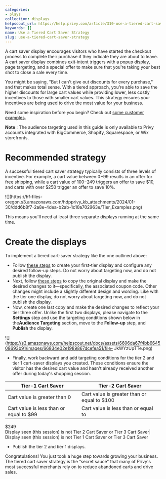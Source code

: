 ```yaml
---
categories:
- plays
collection: displays
helpscout_url: https://help.privy.com/article/310-use-a-tiered-cart-saver-strategy
keywords: []
name: Use a Tiered Cart Saver Strategy
slug: use-a-tiered-cart-saver-strategy
---
```

A cart saver display encourages visitors who have started the checkout process
to complete their purchase if they indicate they are about to leave. A cart
saver display combines exit-intent triggers with a popup display, page
targeting, and a special offer to make sure that you're taking your best shot
to close a sale every time.

You might be saying, "But I can't give out discounts for every purchase," and
that makes total sense. With a tiered approach, you're able to save the higher
discounts for large cart values while providing lower, less costly incentives
to those with smaller cart values. This strategy ensures your incentives are
being used to drive the most value for your business.

Need some inspiration before you begin? Check out [some customer
examples](https://www.privy.com/popup-examples).

**Note** : The audience targeting used in this guide is only available to
Privy accounts integrated with BigCommerce, Shopify, Squarespace, or Wix
storefronts.

# Recommended strategy

A successful tiered cart saver strategy typically consists of three levels of
incentive. For example, a cart value between $0-$99 results in an offer for
free shipping, while a cart value of $100-$249 triggers an offer to save $10,
and carts with over $250 trigger an offer to save 10%.

![](https://hf-files-
oregon.s3.amazonaws.com/hdpprivy_kb_attachments/2024/01-30/ddd6b8f7-2a8e-4dea-b2ab-1c10a702963e/Tier_Examples.png)

This means you'll need at least three separate displays running at the same
time.

# Create the displays

To implement a tiered cart-saver strategy like the one outlined above:

  * Follow [these steps](https://privy.helpscoutdocs.com/article/132-create-a-cart-saver-display) to create your first-tier display and configure any desired follow-up steps. Do not worry about targeting now, and do not publish the display. 
  * Next, follow [these steps](https://privy.helpscoutdocs.com/article/154-duplicate-a-display) to copy the original display and make the desired changes to it—specifically, the associated coupon code. Other changes might include a slightly different design and wording. Like with the tier one display, do not worry about targeting now, and do not publish the display. 
  * Now, create one last copy and make the desired changes to reflect your tier three offer. Unlike the first two displays, please navigate to the **Settings** step and use the targeting conditions shown below in the**Audience Targeting** section, move to the **Follow-up** step, and **Publish** the display. 

![](https://s3.amazonaws.com/helpscout.net/docs/assets/6606da67f4bb664508693b91/images/66834e02e1989867dcefea51/file-
JkWYzUpTTe.png)

  * Finally, work backward and add targeting conditions for the tier 2 and tier 1 cart-saver displays you created. These conditions ensure the visitor has the desired cart value and hasn't already received another offer during today's shopping session. 

Tier-1 Cart Saver| Tier-2 Cart Saver  
---|---  
Cart value is greater than 0| Cart value is greater than or equal to $100  
Cart value is less than or equal to $99| Cart value is less than or equal to
$249  
Display seen (this session) is not Tier 2 Cart Saver or Tier 3 Cart Saver|
Display seen (this session) is not Tier 1 Cart Saver or Tier 3 Cart Saver  
  
  * Publish the tier 2 and tier 1 displays. 

Congratulations! You just took a huge step towards growing your business. The
tiered cart saver strategy is the “secret sauce” that many of Privy's most
successful merchants rely on to reduce abandoned carts and drive sales.


